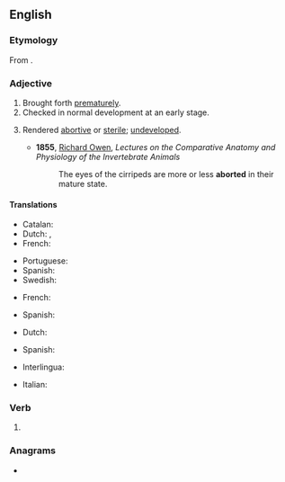 ==English==

===Etymology===
From {{suffix|en|abort|-ed}}.

===Adjective===
{{en-adj|-}}

# Brought forth [[prematurely]].
# Checked in normal development at an early stage.
#: {{ux|en|Spines are '''aborted''' branches.}}
# {{lb|en|biology}} Rendered [[abortive]] or [[sterile]]; [[undeveloped]].
#* '''1855''', [[w:Richard Owen|Richard Owen]], ''Lectures on the Comparative Anatomy and Physiology of the Invertebrate Animals''
#*: The eyes of the cirripeds are more or less '''aborted''' in their mature state.

====Translations====
{{trans-top|brought forth prematurely}}
* Catalan: {{t+|ca|avortat}}
* Dutch: {{t+|nl|geaborteerd}}, {{t|nl|voortijdig geboren}}
* French: {{t+|fr|avorté|m}}
{{trans-mid}}
* Portuguese: {{t+|pt|abortado}}
* Spanish: {{t+|es|abortado}}
* Swedish: {{t+|sv|aborterad}}
{{trans-bottom}}

{{trans-top|checked in development at an early stage}}
* French: {{t+|fr|avorté|m}}
{{trans-mid}}
* Spanish: {{t+|es|abortado}}
{{trans-bottom}}

{{trans-top|rendered abortive or sterile}}
* Dutch: {{t+|nl|rudimentair}}
{{trans-mid}}
* Spanish: {{t+|es|abortado}}
{{trans-bottom}}

{{checktrans-top}}<!-- meaning (1) or meaning (2)? -->
* Interlingua: {{t-check|ia|abortate}}
{{trans-mid}}
* Italian: {{t+check|it|terminato}}
{{trans-bottom}}

===Verb===
{{head|en|verb form}}

# {{en-past of|abort}}

===Anagrams===
* {{anagrams|en|a=abdeort|Bretado|borated|tabored|to-bread}}